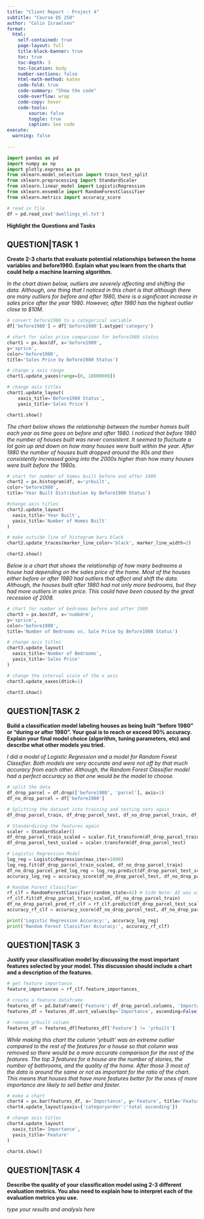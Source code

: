 ```yaml
---
title: "Client Report - Project 4"
subtitle: "Course DS 250"
author: "Colin Israelsen"
format:
  html:
    self-contained: true
    page-layout: full
    title-block-banner: true
    toc: true
    toc-depth: 3
    toc-location: body
    number-sections: false
    html-math-method: katex
    code-fold: true
    code-summary: "Show the code"
    code-overflow: wrap
    code-copy: hover
    code-tools:
        source: false
        toggle: true
        caption: See code
execute: 
  warning: false
    
---
```


```python
import pandas as pd
import numpy as np
import plotly.express as px
from sklearn.model_selection import train_test_split
from sklearn.preprocessing import StandardScaler
from sklearn.linear_model import LogisticRegression
from sklearn.ensemble import RandomForestClassifier
from sklearn.metrics import accuracy_score
```


```python
# read in file
df = pd.read_csv('dwellings_ml.txt')
```

__Highlight the Questions and Tasks__

## QUESTION|TASK 1

__Create 2-3 charts that evaluate potential relationships between the home variables and before1980. Explain what you learn from the charts that could help a machine learning algorithm.__

_In the chart down below, outliers are severely affecting and shifting the data. Although, one thing that I noticed in this chart is that although there are many outliers for before and after 1980, there is a significant increase in sales price after the year 1980. However, after 1980 has the highest outlier close to $10M._

```python
# convert before1980 to a categorical variable
df['before1980'] = df['before1980'].astype('category')

# shart for sales price comparison for before1980 status
chart1 = px.box(df, x='before1980', 
y='sprice', 
color='before1980', 
title='Sales Price by Before1980 Status')

# change y axis range
chart1.update_yaxes(range=[0, 10000000])

# change axis titles
chart1.update_layout(
    xaxis_title='Before1980 Status',
    yaxis_title='Sales Price')

chart1.show()
```

_The chart below shows the relationship between the number homes built each year as time goes on before and after 1980. I noticed that before 1980 the number of houses built was never consistent. It seemed to fluctuate a lot goin up and down on how many houses were built within the year. After 1980 the number of houses built dropped around the 90s and then consistently increased going into the 2000s higher than how many houses were built before the 1980s._

```python
# chart for number of homes built before and after 1980
chart2 = px.histogram(df, x='yrbuilt', 
color='before1980', 
title='Year Built Distribution by Before1980 Status')

#change axis titles
chart2.update_layout(
  xaxis_title='Year Built',
  yaxis_title='Number of Homes Built'
)

# make outside line of histogram bars black
chart2.update_traces(marker_line_color='black', marker_line_width=2)

chart2.show()
```

_Below is a chart that shows the relationship of how many bedrooms a house had depending on the sales price of the home. Most of the houses either before or after 1980 had outliers that affect and shift the data. Although, the houses built after 1980 had not only more bedrooms, but they had more outliers in sales price. This could have been caused by the great recession of 2008._

```python
# chart for number of bedrooms before and after 1980
chart3 = px.box(df, x='numbdrm', 
y='sprice', 
color='before1980', 
title='Number of Bedrooms vs. Sale Price by Before1980 Status')

# change axis titles
chart3.update_layout(
  xaxis_title='Number of Bedrooms', 
  yaxis_title='Sales Price'
)

# change the interval scale of the x axis
chart3.update_xaxes(dtick=1)

chart3.show()
```


## QUESTION|TASK 2

__Build a classification model labeling houses as being built “before 1980” or “during or after 1980”. Your goal is to reach or exceed 90% accuracy. Explain your final model choice (algorithm, tuning parameters, etc) and describe what other models you tried.__

_I did a model of Logistic Regression and a model for Random Forest Classifier. Both models are very accurate and were not off by that much accuracy from each other. Although, the Random Forest Classifier model had a perfect accuracy so that one would be the model to choose._

```python
# split the data
df_drop_parcel = df.drop(['before1980', 'parcel'], axis=1)
df_no_drop_parcel = df['before1980']

# Splitting the dataset into training and testing sets again
df_drop_parcel_train, df_drop_parcel_test, df_no_drop_parcel_train, df_no_drop_parcel_test = train_test_split(df_drop_parcel, df_no_drop_parcel, test_size=0.2, random_state=42)

# Standardizing the features again
scaler = StandardScaler()
df_drop_parcel_train_scaled = scaler.fit_transform(df_drop_parcel_train)
df_drop_parcel_test_scaled = scaler.transform(df_drop_parcel_test)

# Logistic Regression Model
log_reg = LogisticRegression(max_iter=1000)
log_reg.fit(df_drop_parcel_train_scaled, df_no_drop_parcel_train)
df_no_drop_parcel_pred_log_reg = log_reg.predict(df_drop_parcel_test_scaled)
accuracy_log_reg = accuracy_score(df_no_drop_parcel_test, df_no_drop_parcel_pred_log_reg)

# Random Forest Classifier
rf_clf = RandomForestClassifier(random_state=42) # Side Note: AI was used to come up with and format lines 147-150 of this code for this question
rf_clf.fit(df_drop_parcel_train_scaled, df_no_drop_parcel_train)
df_no_drop_parcel_pred_rf_clf = rf_clf.predict(df_drop_parcel_test_scaled)
accuracy_rf_clf = accuracy_score(df_no_drop_parcel_test, df_no_drop_parcel_pred_rf_clf)

print('Logistic Regression Accuracy:', accuracy_log_reg)
print('Random Forest Classifier Accuracy:', accuracy_rf_clf)
```



## QUESTION|TASK 3

__Justify your classification model by discussing the most important features selected by your model. This discussion should include a chart and a description of the features.__


```python
# get feature importance
feature_importances = rf_clf.feature_importances_

# create a feature dataframe
features_df = pd.DataFrame({'Feature': df_drop_parcel.columns, 'Importance': feature_importances})
features_df = features_df.sort_values(by='Importance', ascending=False)

# remove yrbuilt column
features_df = features_df[features_df['Feature'] != 'yrbuilt']
```

_While making this chart the column 'yrbuilt' was an extreme outlier compared to the rest of the features for a house so that column was removed so there would be a more accurate comparison for the rest of the features. The top 3 features for a house are the number of stories, the number of bathrooms, and the quality of the home. After those 3 most of the data is around the same or not as important for the ratio of the chart. This means that houses that have more features better for the ones of more importance are likely to sell better and faster._

```python
# make a chart
chart4 = px.bar(features_df, x='Importance', y='Feature', title='Feature Importance in Random Forest Classifier', orientation='h')
chart4.update_layout(yaxis={'categoryorder':'total ascending'})

# change axis titles
chart4.update_layout(
  xaxis_title='Importance', 
  yaxis_title='Feature'
)

chart4.show()
```



## QUESTION|TASK 4

__Describe the quality of your classification model using 2-3 different evaluation metrics. You also need to explain how to interpret each of the evaluation metrics you use.__

_type your results and analysis here_

